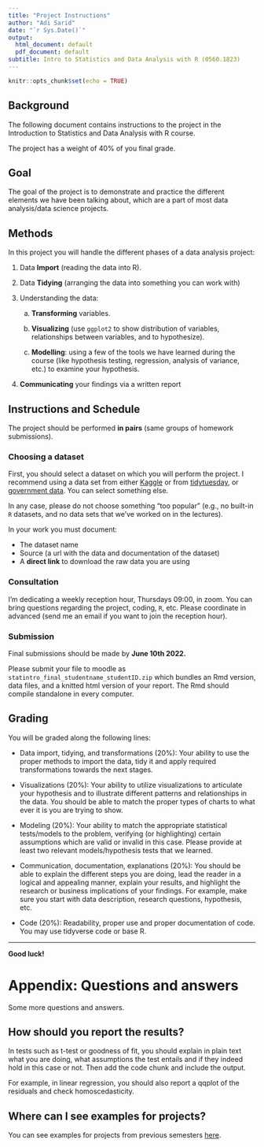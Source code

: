 ```yaml
---
title: "Project Instructions"
author: "Adi Sarid"
date: "`r Sys.Date()`"
output:
  html_document: default
  pdf_document: default
subtitle: Intro to Statistics and Data Analysis with R (0560.1823)
---
```


```r
knitr::opts_chunk$set(echo = TRUE)
```

## Background

The following document contains instructions to the project in the Introduction to Statistics and Data Analysis with R course.

The project has a weight of 40% of you final grade.

## Goal

The goal of the project is to demonstrate and practice the different elements we have been talking about, which are a part of most data analysis/data science projects. 

## Methods

In this project you will handle the different phases of a data analysis project:

   1. Data **Import** (reading the data into R).
   
   2. Data **Tidying** (arranging the data into something you can work with)
   
   3. Understanding the data:
   
      a. **Transforming** variables.
      
      b. **Visualizing** (use `ggplot2` to show distribution of variables, relationships between variables, and to hypothesize).
      
      c. **Modelling**: using a few of the tools we have learned during the course (like hypothesis testing, regression, analysis of variance, etc.) to examine your hypothesis.
      
   4. **Communicating** your findings via a written report
   
## Instructions and Schedule

The project should be performed **in pairs** (same groups of homework submissions).

### Choosing a dataset

First, you should select a dataset on which you will perform the project. I recommend using a data set from either [Kaggle](kaggle.com) or from [tidytuesday](https://github.com/rfordatascience/tidytuesday), or [government data](https://data.gov.il/dataset/). You can select something else. 

In any case, please do not choose something "too popular" (e.g., no built-in `R` datasets, and no data sets that we've worked on in the lectures). 

In your work you must document:

   * The dataset name
   * Source (a url with the data and documentation of the dataset)
   * A **direct link** to download the raw data you are using

### Consultation

I'm dedicating a weekly reception hour, Thursdays 09:00, in zoom. You can bring questions regarding the project, coding, `R`, etc. Please coordinate in advanced (send me an email if you want to join the reception hour).

### Submission

Final submissions should be made by **June 10th 2022.**

Please submit your file to moodle as `statintro_final_studentname_studentID.zip` which bundles an Rmd version, data files, and a knitted html version of your report. The Rmd should compile standalone in every computer.

## Grading

You will be graded along the following lines:

   * Data import, tidying, and transformations (20%): Your ability to use the proper methods to import the data, tidy it and apply required transformations towards the next stages.

   * Visualizations (20%): Your ability to utilize visualizations to articulate your hypothesis and to illustrate different patterns and relationships in the data. You should be able to match the proper types of charts to what ever it is you are trying to show. 
   
   * Modeling (20%): Your ability to match the appropriate statistical tests/models to the problem, verifying (or highlighting) certain assumptions which are valid or invalid in this case. Please provide at least two relevant models/hypothesis tests that we learned.
   
   * Communication, documentation, explanations (20%): You should be able to explain the different steps you are doing, lead the reader in a logical and appealing manner, explain your results, and highlight the research or business implications of your findings. For example, make sure you start with data description, research questions, hypothesis, etc.
   
   * Code (20%): Readability, proper use and proper documentation of code. You may use tidyverse code or base R.

***

**Good luck!**

\newpage

# Appendix: Questions and answers

Some more questions and answers.

## How should you report the results?

In tests such as t-test or goodness of fit, you should explain in plain text what you are doing, what assumptions the test entails and if they indeed hold in this case or not. Then add the code chunk and include the output.

For example, in linear regression, you should also report a qqplot of the residuals and check homoscedasticity.

## Where can I see examples for projects?

You can see examples for projects from previous semesters [here](https://github.com/adisarid/intro_statistics_R/tree/master/project/examples).